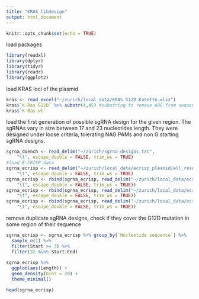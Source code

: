 ```yaml
---
title: "KRAS_libdesign"
output: html_document
---
```


```r
knitr::opts_chunk$set(echo = TRUE)
```

load packages
```r
library(readxl)
library(dplyr)
library(tidyr)
library(readr)
library(ggplot2)
```

load KRAS loci of the plasmid
```r
kras <- read_excel("~/zurich/local_data/KRAS G12D Kasette.xlsx")
kras$`K-Ras G12D` %>% substr(4,45) #substring to remove AUG from sequence
kras$`K-Ras wt`
```

load the first generation of possible sgRNA design for the given region. The sgRNAs vary in size between 17 and 23 nucleotides length. They were designed under loose criteria, tolerating NAG PAMs and non G starting sgRNA designs. 
```r
sgrna_doench <- read_delim("~/zurich/sgrna-designs.txt", 
    "\t", escape_double = FALSE, trim_ws = TRUE)
#load E-CRISP data
sgrna_ecrisp <- read_delim("~/zurich/local_data/ecrisp_plasmid/all_results_together_loose_1624.tab", 
    "\t", escape_double = FALSE, trim_ws = TRUE)
sgrna_ecrisp <- rbind(sgrna_ecrisp, read_delim("~/zurich/local_data/ecrisp_plasmid/all_results_together_loose_1723.tab", 
    "\t", escape_double = FALSE, trim_ws = TRUE))
sgrna_ecrisp <- rbind(sgrna_ecrisp, read_delim("~/zurich/local_data/ecrisp_plasmid/all_results_together_medium_1624.tab", 
    "\t", escape_double = FALSE, trim_ws = TRUE))
sgrna_ecrisp <- rbind(sgrna_ecrisp, read_delim("~/zurich/local_data/ecrisp_plasmid/all_results_together_medium_1723.tab", 
    "\t", escape_double = FALSE, trim_ws = TRUE))
```

remove duplicate sgRNA designs, check if they cover the G12D mutation in some region of their sequence
```r
sgrna_ecrisp <- sgrna_ecrisp %>% group_by(`Nucleotide sequence`) %>% 
  sample_n(1) %>%
  filter(Start >= 3) %>% 
  filter(32 %in% Start:End)
  
sgrna_ecrisp %>% 
  ggplot(aes(Length)) + 
  geom_density(bins = 20) + 
  theme_minimal()

head(sgrna_ecrisp)
```

```r

```



